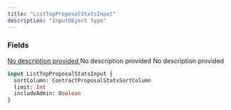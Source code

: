 ```yaml
---
title: "ListTopProposalStatsInput"
description: "InputObject type"
---
```


### Fields

<a href="/api-reference/types/contractproposalstatssortcolumn">
  <ResponseField name="sortColumn" type="ContractProposalStatsSortColumn">
    No description provided
  </ResponseField>
</a>

<ResponseField name="limit" type="Int">
  No description provided
</ResponseField>

<ResponseField name="includeAdmin" type="Boolean">
  No description provided
</ResponseField>


```graphql ListTopProposalStatsInput
input ListTopProposalStatsInput {
  sortColumn: ContractProposalStatsSortColumn
  limit: Int
  includeAdmin: Boolean
}
```
